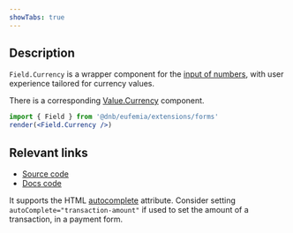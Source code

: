 ```yaml
---
showTabs: true
---
```


## Description

`Field.Currency` is a wrapper component for the [input of numbers](/uilib/extensions/forms/base-fields/Number), with user experience tailored for currency values.

There is a corresponding [Value.Currency](/uilib/extensions/forms/Value/Currency) component.

```jsx
import { Field } from '@dnb/eufemia/extensions/forms'
render(<Field.Currency />)
```

## Relevant links

- [Source code](https://github.com/dnbexperience/eufemia/tree/main/packages/dnb-eufemia/src/extensions/forms/feature-fields/Currency)
- [Docs code](https://github.com/dnbexperience/eufemia/tree/main/packages/dnb-design-system-portal/src/docs/uilib/extensions/forms/feature-fields/Currency)

It supports the HTML [autocomplete](https://developer.mozilla.org/en-US/docs/Web/HTML/Attributes/autocomplete) attribute. Consider setting `autoComplete="transaction-amount"` if used to set the amount of a transaction, in a payment form.

